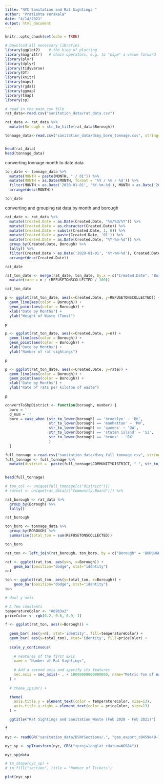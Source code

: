 ```yaml
---
title: "NYC Sanitation and Rat Sightings "
author: "Pratishta Yerakala"
date: "4/14/2021"
output: html_document
---
```


```r
knitr::opts_chunk$set(echo = TRUE)
```

```r
# Download all necessary libraries 
library(ggplot2)    # the king of plotting 
library(magrittr)   # chain operators, e.g. to "pipe" a value forward
library(plyr)
library(dplyr) 
library(tidyverse)
library(DT)
library(knitr)
library(maps)
library(rgdal)
library(ggmap)
library(tmap)
library(sp)
```


```r
# read in the main csv file
rat_data<-read.csv("sanitation_data/rat_data.csv")

rat_data <- rat_data %>%
  mutate(Borough = str_to_title(rat_data$Borough))

tonnage_data<-read.csv("sanitation_data/dsny_boro_tonnage.csv", stringsAsFactors = FALSE)


head(rat_data)
head(tonnage_data)
```

converting tonnage month to date data

```r
ton_date <- tonnage_data %>%
  mutate(MONTH = paste(MONTH, " / 01")) %>% 
  mutate(MONTH = as.Date(MONTH, format = '%Y / %m / %d')) %>%
  filter(MONTH > as.Date('2020-01-01', '%Y-%m-%d'), MONTH < as.Date('2021-03-01', '%Y-%m-%d')) %>% 
  arrange(desc(MONTH))

ton_date
```
converting and grouping rat data by month and borough

```r
rat_date <- rat_data %>% 
  mutate(Created.Date = as.Date(Created.Date, "%m/%d/%Y")) %>%
  mutate(Created.Date = as.character(Created.Date)) %>%
  mutate(Created.Date = substr(Created.Date, 1, 8)) %>%
  mutate(Created.Date = paste(Created.Date, '01')) %>%
  mutate(Created.Date = as.Date(Created.Date, "%Y-%m-%d")) %>%
  group_by(Created.Date, Borough) %>%
  tally() %>%
  filter(Created.Date > as.Date('2020-01-01', '%Y-%m-%d'), Created.Date < as.Date('2021-03-01', '%Y-%m-%d')) %>% 
  arrange(desc(Created.Date))

rat_date
```
```r
rat_ton_date <- merge(rat_date, ton_date, by.x = c("Created.Date", "Borough"), by.y = c("MONTH", "BOROUGH")) %>%
  mutate(rate = n / (REFUSETONSCOLLECTED / 100))

rat_ton_date
```
```r
p <- ggplot(rat_ton_date, aes(x=Created.Date, y=REFUSETONSCOLLECTED)) +
  geom_line(aes(color = Borough)) +
  geom_point(aes(color = Borough)) +
  xlab("Date by Months") + 
  ylab("Weight of Waste (Tons)")

p
```

```r
p <- ggplot(rat_ton_date, aes(x=Created.Date, y=n)) +
  geom_line(aes(color = Borough)) +
  geom_point(aes(color = Borough)) +
  xlab("Date by Months") + 
  ylab("Number of rat sightings")

p
```

```r
p <- ggplot(rat_ton_date, aes(x=Created.Date, y=rate)) +
  geom_line(aes(color = Borough)) +
  geom_point(aes(color = Borough)) +
  xlab("Date by Months") + 
  ylab("Rate of rats per kiloton of waste")

p
```





```r
convertToShpDistrict <- function(borough, number) { 
  boro = ''
  d_num = ''
  boro = case_when (str_to_lower(borough) == 'brooklyn' ~ 'BK',
                    str_to_lower(borough) == 'manhattan' ~ 'MN',
                    str_to_lower(borough) == 'queens' ~ 'QW',
                    str_to_lower(borough) == 'staten island' ~ 'SI',
                    str_to_lower(borough) == 'bronx' ~ 'BX'
                    )
  }
```









```r
full_tonnage <-read.csv("sanitation_data/dsny_full_tonnage.csv", stringsAsFactors = FALSE)
full_tonnage <- full_tonnage %>%
  mutate(district =  paste(full_tonnage$COMMUNITYDISTRICT, " ", str_to_upper(full_tonnage$BOROUGH)))
      
```
```r
head(full_tonnage)
```
```r
# ton_col <- unique(full_tonnage[c("district")]) 
# ratcol <- unique(rat_data[c("Community.Board")]) %>%
```


```r
rat_borough <- rat_data %>% 
  group_by(Borough) %>%
  tally()

rat_borough
```


```r
ton_boro <- tonnage_data %>%
  group_by(BOROUGH) %>%
  summarise(total_ton = sum(REFUSETONSCOLLECTED))

ton_boro
```

```r
rat_ton <- left_join(rat_borough, ton_boro, by = c("Borough" = "BOROUGH"))
```
```r
rat <- ggplot(rat_ton, aes(y=n, x=Borough)) + 
    geom_bar(position="dodge", stat="identity")
rat
```
```r
ton <- ggplot(rat_ton, aes(y=total_ton, x=Borough)) + 
    geom_bar(position="dodge", stat="identity")
ton
```

```r
# dual y axis 

# A few constants
temperatureColor <- "#69b3a2"
priceColor <- rgb(0.2, 0.6, 0.9, 1)

f <- ggplot(rat_ton, aes(x=Borough)) +
  
  geom_bar( aes(y=n), stat='identity', fill=temperatureColor) + 
  geom_bar( aes(y=total_ton), stat='identity', fill=priceColor) +
  
  scale_y_continuous(
    
    # Features of the first axis
    name = "Number of Rat Sightings",
    
    # Add a second axis and specify its features
    sec.axis = sec_axis(~ . + 10000000000000000, name="Metric Ton of Waste ")
  ) + 
  
  # theme_ipsum() +

  theme(
    axis.title.y = element_text(color = temperatureColor, size=13),
    axis.title.y.right = element_text(color = priceColor, size=13)
  ) +

  ggtitle("Rat Sightings and Sanitation Waste (Feb 2020 - Feb 2021)")
```

```r
f
```

















```r
nyc <- readOGR("sanitation_data/DSNYSections/.", "geo_export_c0459e49-70dc-4fa8-a3fc-c3d366dedd05")
```
```r
nyc_sp <- spTransform(nyc, CRS("+proj=longlat +datum=WGS84"))
```
```r
nyc_sp@data

```
```r
# tm_shape(nyc_sp) +
# tm_fill("section", title = "Number of Tickets")
```
```r
plot(nyc_sp)
```

